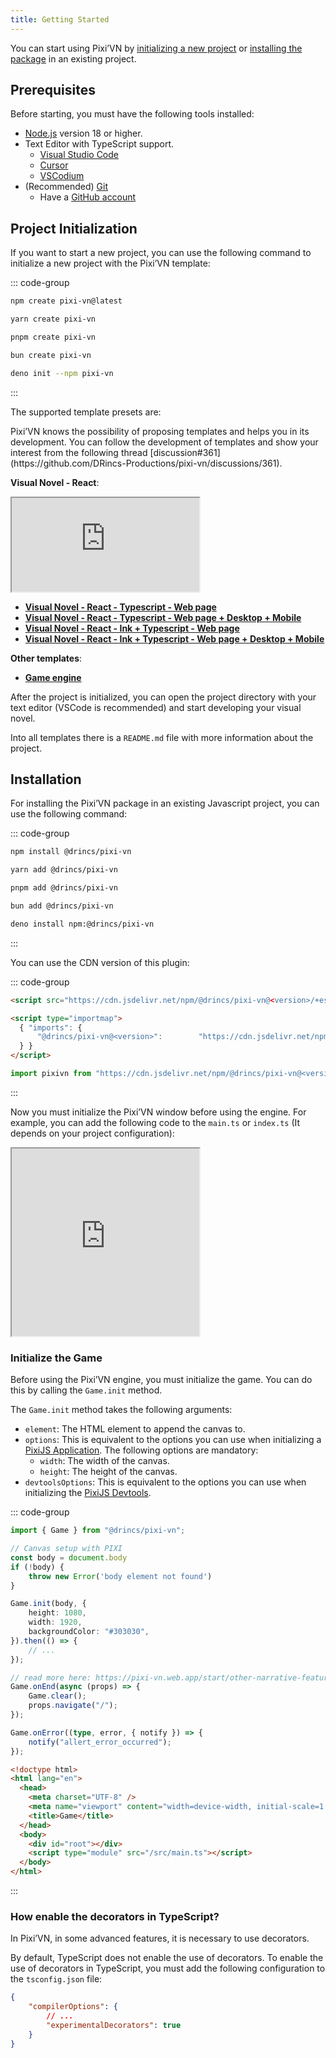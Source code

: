 ```yaml
---
title: Getting Started
---
```


You can start using Pixi’VN by [initializing a new project](#project-initialization) or [installing the package](#installation) in an existing project.

## Prerequisites

Before starting, you must have the following tools installed:

* [Node.js](https://nodejs.org/) version 18 or higher.
* Text Editor with TypeScript support.
  * [Visual Studio Code](https://code.visualstudio.com/)
  * [Cursor](https://www.cursor.com/)
  * [VSCodium](https://vscodium.com/)
* (Recommended) [Git](https://git-scm.com/)
  * Have a [GitHub account](https://github.com/)

## Project Initialization

If you want to start a new project, you can use the following command to initialize a new project with the Pixi’VN template:

::: code-group

```sh title="npm"
npm create pixi-vn@latest
```

```sh title="yarn"
yarn create pixi-vn
```

```sh title="pnpm"
pnpm create pixi-vn
```

```sh title="bun"
bun create pixi-vn
```

```sh title="deno"
deno init --npm pixi-vn
```

:::

The supported template presets are:

<Callout title="More templates will be added in the future" type="info">
Pixi’VN knows the possibility of proposing templates and helps you in its development. You can follow the development of templates and show your interest from the following thread [discussion#361](https://github.com/DRincs-Productions/pixi-vn/discussions/361).
</Callout>

**Visual Novel - React**:

<iframe src="https://pixi-vn-react-template.web.app/"
    title="Visual Novel - React"
    style={{
        width: "100%",
        height: "400px",
        border: "0",
        borderRadius: "4px",
        overflow: "hidden",
    }}
    allowFullScreen={true}
></iframe>

* **[Visual Novel - React - Typescript - Web page](https://github.com/DRincs-Productions/pixi-vn-react-template)**
* **[Visual Novel - React - Typescript - Web page + Desktop + Mobile](https://github.com/DRincs-Productions/pixi-vn-react-template/tree/tauri)**
* **[Visual Novel - React - Ink + Typescript - Web page](https://github.com/DRincs-Productions/pixi-vn-react-template/tree/ink)**
* **[Visual Novel - React - Ink + Typescript - Web page + Desktop + Mobile](https://github.com/DRincs-Productions/pixi-vn-react-template/tree/ink-tauri)**

**Other templates**:

* **[Game engine](https://github.com/DRincs-Productions/pixi-vn-game-engine-template)**

After the project is initialized, you can open the project directory with your text editor (VSCode is recommended) and start developing your visual novel.

Into all templates there is a `README.md` file with more information about the project.

## Installation

For installing the Pixi’VN package in an existing Javascript project, you can use the following command:

::: code-group

```sh title="npm"
npm install @drincs/pixi-vn
```

```sh title="yarn"
yarn add @drincs/pixi-vn
```

```sh title="pnpm"
pnpm add @drincs/pixi-vn
```

```sh title="bun"
bun add @drincs/pixi-vn
```

```sh title="deno"
deno install npm:@drincs/pixi-vn
```

:::

You can use the CDN version of this plugin:

::: code-group

```html title="script tag"
<script src="https://cdn.jsdelivr.net/npm/@drincs/pixi-vn@<version>/+esm"></script>
```

```html title="import map"
<script type="importmap">
  { "imports": {
      "@drincs/pixi-vn@<version>":        "https://cdn.jsdelivr.net/npm/@drincs/pixi-vn/+esm"
  } }
</script>
```

```js title="js import"
import pixivn from "https://cdn.jsdelivr.net/npm/@drincs/pixi-vn@<version>/+esm";
```

:::

Now you must initialize the Pixi’VN window before using the engine. For example, you can add the following code to the `main.ts` or `index.ts` (It depends on your project configuration):

<iframe src="https://codepen.io/BlackRam-oss/embed/oNrqgNd?default-tab=js%2Cresult"
  height="300"
  style={{
    width: "100%",
  }}
  title="Pixi’VN"
  loading="lazy"
  allowFullScreen={true}
>
  See the Pen <a href="https://codepen.io/BlackRam-oss/pen/oNrqgNd">
  Pixi’VN</a> by Black Ram (<a href="https://codepen.io/BlackRam-oss">@BlackRam-oss</a>)
  on <a href="https://codepen.io">CodePen</a>.
</iframe>

### Initialize the Game

Before using the Pixi’VN engine, you must initialize the game. You can do this by calling the `Game.init` method.

The `Game.init` method takes the following arguments:

* `element`: The HTML element to append the canvas to.
* `options`: This is equivalent to the options you can use when initializing a [PixiJS Application](https://pixijs.com/8.x/guides/basics/getting-started#creating-an-application). The following options are mandatory:
  * `width`: The width of the canvas.
  * `height`: The height of the canvas.
* `devtoolsOptions`: This is equivalent to the options you can use when initializing the [PixiJS Devtools](/start/canvas.md#use-pixijs-devtools-with-pixivn).

::: code-group

```ts title="src/main.tsx"
import { Game } from "@drincs/pixi-vn";

// Canvas setup with PIXI
const body = document.body
if (!body) {
    throw new Error('body element not found')
}

Game.init(body, {
    height: 1080,
    width: 1920,
    backgroundColor: "#303030",
}).then(() => {
    // ...
});

// read more here: https://pixi-vn.web.app/start/other-narrative-features.html#how-manage-the-end-of-the-game
Game.onEnd(async (props) => {
    Game.clear();
    props.navigate("/");
});

Game.onError((type, error, { notify }) => {
    notify("allert_error_occurred");
});
```

```html title="index.html"
<!doctype html>
<html lang="en">
  <head>
    <meta charset="UTF-8" />
    <meta name="viewport" content="width=device-width, initial-scale=1.0" />
    <title>Game</title>
  </head>
  <body>
    <div id="root"></div>
    <script type="module" src="/src/main.ts"></script>
  </body>
</html>
```

:::

### How enable the decorators in TypeScript?

In Pixi’VN, in some advanced features, it is necessary to use decorators.

By default, TypeScript does not enable the use of decorators. To enable the use of decorators in TypeScript, you must add the following configuration to the `tsconfig.json` file:

```json title="tsconfig.json"
{
    "compilerOptions": {
        // ...
        "experimentalDecorators": true
    }
}
```
